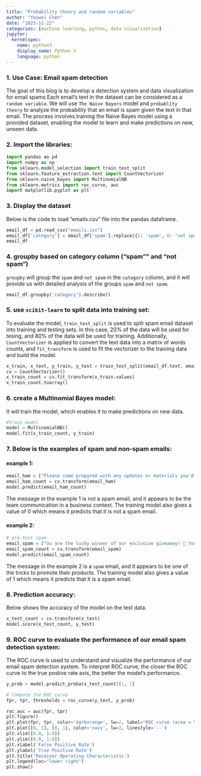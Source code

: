 ```yaml
---
title: "Probability theory and random variables"
author: "Youwei Chen"
date: "2023-11-22"
categories: [machine learning, python, data visualization]
jupyter:
  kernelspec:
    name: python3
    display_name: Python 3
    language: python
---
```


### 1. Use Case: Email spam detection

The goal of this blog is to develop a detection system and data visualization for email spams.Each email's text in the dataset can be considered as a `random variable`. We will use `The Naive Bayers` model and `probablity theory` to analyze the probability that an email is spam given the text in that email. The process involves training the Naive Bayes model using a provided dataset, enabling the model to learn and make predictions on new, unseen data.

### 2. Import the libraries:

```python
import pandas as pd
import numpy as np
from sklearn.model_selection import train_test_split
from sklearn.feature_extraction.text import CountVectorizer
from sklearn.naive_bayes import MultinomialNB
from sklearn.metrics import roc_curve, auc
import matplotlib.pyplot as plt
```

### 3. Display the dataset

Below is the code to load "emails.csv" file into the pandas dataframe.

```python
email_df = pd.read_csv("emails.csv")
email_df['category'] = email_df['spam'].replace({1: 'spam', 0: 'not spam'})
email_df
```

### 4. groupby based on category column ("spam"" and "not spam")

`groupby` will group the `spam` and `not spam` in the `category` column, and it will provide us with detailed analysis of the groups `spam` and `not spam`.

```python
email_df.groupby('category').describe()
```

### 5. use `scikit-learn` to split data into training set:

To evaluate the model, `train_test_split` is used to split spam email dataset into training and testing sets. In this case, 20% of the data will be used for tesing, and 80% of the data will be used for training. Additionally, `CountVectorizer` is applied to convert the text data into a matrix of words counts, and `fit_transform` is used to fit the vectorizer to the training data and build the model.

```python
x_train, x_test, y_train, y_test = train_test_split(email_df.text, email_df.spam, test_size=0.20)
cv = CountVectorizer()
x_train_count = cv.fit_transform(x_train.values)
x_train_count.toarray()
```

### 6. create a Multinomial Bayes model:

It will train the model, which enables it to make predictions on new data.

```python
#train model
model = MultinomialNB()
model.fit(x_train_count, y_train)
```

### 7. Below is the examples of spam and non-spam emails:

#### **example 1:**

```python
email_ham = ["Please come prepared with any updates or materials you'd like to share with the team."]
email_ham_count = cv.transform(email_ham)
model.predict(email_ham_count)
```

The message in the example 1 is not a spam email, and it appears to be the team communication in a business context. The training model also gives a value of 0 which means it predicts that it is not a spam email.

#### **example 2:**

```python
# pre-test spam
email_spam = ["ou are the lucky winner of our exclusive giveaway! 🥳 You've won a brand new iPhone 12 and a $500 shopping voucher!"]
email_spam_count = cv.transform(email_spam)
model.predict(email_spam_count)
```

The message in the example 2 is a `spam` email, and it appears to be one of the tricks to promote their products. The training model also gives a value of 1 which means it predicts that it is a spam email.

### 8. Prediction accuracy:

Below shows the accuracy of the model on the test data.

```python
x_test_count = cv.transform(x_test)
model.score(x_test_count, y_test)
```

### 9. ROC curve to evaluate the performance of our email spam detection system:

The ROC curve is used to understand and visualize the performance of our email spam detection system. To interpret ROC curve, the closer the ROC curve to the true postive rate axis, the better the model's performance.

```python
y_prob = model.predict_proba(x_test_count)[:, 1]

# Compute the ROC curve
fpr, tpr, thresholds = roc_curve(y_test, y_prob)

roc_auc = auc(fpr, tpr)
plt.figure()
plt.plot(fpr, tpr, color='darkorange', lw=2, label='ROC curve (area = %0.2f)' % roc_auc)
plt.plot([0, 1], [0, 1], color='navy', lw=2, linestyle='--')
plt.xlim([0.0, 1.0])
plt.ylim([0.0, 1.0])
plt.xlabel('False Positive Rate')
plt.ylabel('True Positive Rate')
plt.title('Receiver Operating Characteristic')
plt.legend(loc="lower right")
plt.show()
```

